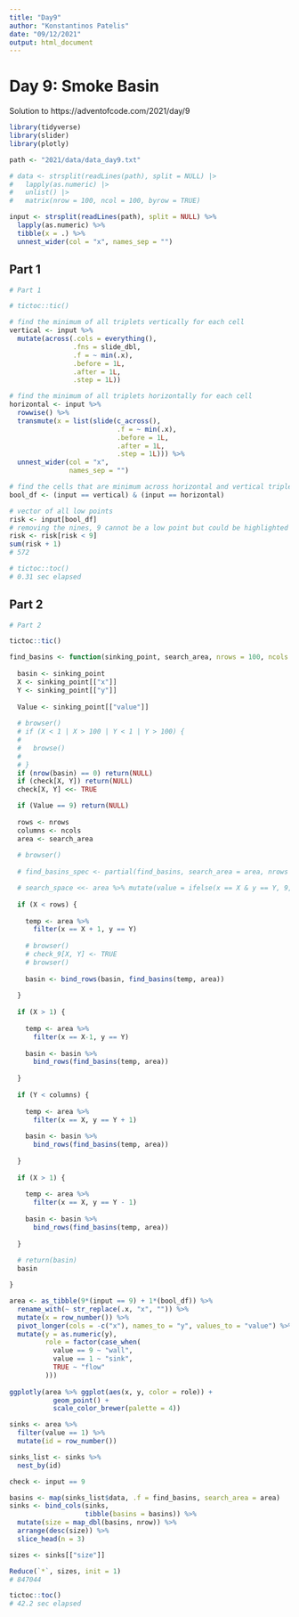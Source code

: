 ```yaml
---
title: "Day9"
author: "Konstantinos Patelis"
date: "09/12/2021"
output: html_document
---
```


# Day 9: Smoke Basin

Solution to https://adventofcode.com/2021/day/9

```r

library(tidyverse)
library(slider)
library(plotly)

path <- "2021/data/data_day9.txt"

# data <- strsplit(readLines(path), split = NULL) |> 
#   lapply(as.numeric) |> 
#   unlist() |> 
#   matrix(nrow = 100, ncol = 100, byrow = TRUE)

input <- strsplit(readLines(path), split = NULL) %>% 
  lapply(as.numeric) %>% 
  tibble(x = .) %>% 
  unnest_wider(col = "x", names_sep = "")

```

## Part 1

```r

# Part 1

# tictoc::tic()

# find the minimum of all triplets vertically for each cell
vertical <- input %>% 
  mutate(across(.cols = everything(), 
                .fns = slide_dbl, 
                .f = ~ min(.x), 
                .before = 1L, 
                .after = 1L, 
                .step = 1L))

# find the minimum of all triplets horizontally for each cell
horizontal <- input %>% 
  rowwise() %>%
  transmute(x = list(slide(c_across(), 
                           .f = ~ min(.x), 
                           .before = 1L, 
                           .after = 1L, 
                           .step = 1L))) %>% 
  unnest_wider(col = "x", 
               names_sep = "")

# find the cells that are minimum across horizontal and vertical triplets
bool_df <- (input == vertical) & (input == horizontal)

# vector of all low points
risk <- input[bool_df]
# removing the nines, 9 cannot be a low point but could be highlighted in the above approach if there is e.g. a 3x3 submatrix with 9s
risk <- risk[risk < 9]
sum(risk + 1)
# 572

# tictoc::toc()
# 0.31 sec elapsed


```


## Part 2

```r

# Part 2

tictoc::tic()

find_basins <- function(sinking_point, search_area, nrows = 100, ncols = 100) {
  
  basin <- sinking_point
  X <- sinking_point[["x"]]
  Y <- sinking_point[["y"]]
  
  Value <- sinking_point[["value"]]
  
  # browser()
  # if (X < 1 | X > 100 | Y < 1 | Y > 100) {
  #   
  #   browse()
  # 
  # }
  if (nrow(basin) == 0) return(NULL)
  if (check[X, Y]) return(NULL)
  check[X, Y] <<- TRUE

  if (Value == 9) return(NULL)
  
  rows <- nrows
  columns <- ncols
  area <- search_area
  
  # browser()
  
  # find_basins_spec <- partial(find_basins, search_area = area, nrows = rows, ncols = columns)

  # search_space <<- area %>% mutate(value = ifelse(x == X & y == Y, 9, value))
  
  if (X < rows) {
    
    temp <- area %>% 
      filter(x == X + 1, y == Y)
      
    # browser()
    # check_9[X, Y] <- TRUE
    # browser()
    
    basin <- bind_rows(basin, find_basins(temp, area))
    
  }
  
  if (X > 1) {
    
    temp <- area %>%
      filter(x == X-1, y == Y)
    
    basin <- basin %>% 
      bind_rows(find_basins(temp, area))
    
  }
  
  if (Y < columns) {
    
    temp <- area %>% 
      filter(x == X, y == Y + 1)
    
    basin <- basin %>% 
      bind_rows(find_basins(temp, area))
    
  }
  
  if (X > 1) {
    
    temp <- area %>% 
      filter(x == X, y == Y - 1)
    
    basin <- basin %>% 
      bind_rows(find_basins(temp, area))
    
  }
  
  # return(basin)
  basin

}

area <- as_tibble(9*(input == 9) + 1*(bool_df)) %>% 
  rename_with(~ str_replace(.x, "x", "")) %>% 
  mutate(x = row_number()) %>% 
  pivot_longer(cols = -c("x"), names_to = "y", values_to = "value") %>% 
  mutate(y = as.numeric(y), 
         role = factor(case_when(
           value == 9 ~ "wall", 
           value == 1 ~ "sink", 
           TRUE ~ "flow"
         )))
  
ggplotly(area %>% ggplot(aes(x, y, color = role)) + 
           geom_point() + 
           scale_color_brewer(palette = 4))

sinks <- area %>%
  filter(value == 1) %>% 
  mutate(id = row_number())

sinks_list <- sinks %>% 
  nest_by(id)

check <- input == 9

basins <- map(sinks_list$data, .f = find_basins, search_area = area)
sinks <- bind_cols(sinks, 
                   tibble(basins = basins)) %>% 
  mutate(size = map_dbl(basins, nrow)) %>% 
  arrange(desc(size)) %>% 
  slice_head(n = 3)

sizes <- sinks[["size"]]

Reduce(`*`, sizes, init = 1)
# 847044

tictoc::toc()
# 42.2 sec elapsed

```
